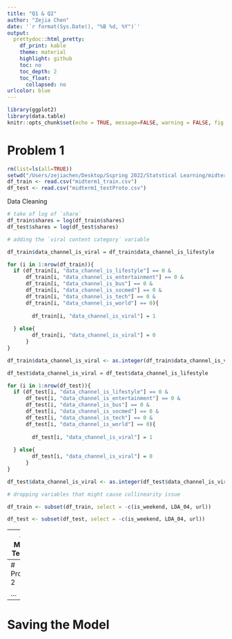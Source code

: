 ```yaml
---
title: "Q1 & Q2"
author: "Zejia Chen"
date: '`r format(Sys.Date(), "%B %d, %Y")`'
output:
  prettydoc::html_pretty:
    df_print: kable
    theme: material
    highlight: github
    toc: no
    toc_depth: 2
    toc_float:
      collapsed: no
urlcolor: blue
---
```


```r
library(ggplot2)
library(data.table)
knitr::opts_chunk$set(echo = TRUE, message=FALSE, warning = FALSE, fig.width = 16/2, fig.height = 9/2, tidy.opts=list(width.cutoff=60), tidy=TRUE)
```


# Problem 1
```r
rm(list=ls(all=TRUE))
setwd("/Users/zejiachen/Desktop/Sspring 2022/Statstical Learning/midterm1")
df_train <- read.csv("midterm1_train.csv")
df_test <- read.csv("midterm1_testProto.csv")
```

Data Cleaning
```r
# take of log of `share`
df_train$shares = log(df_train$shares)
df_test$shares = log(df_test$shares)
```

```r
# adding the `viral content category` variable

df_train$data_channel_is_viral = df_train$data_channel_is_lifestyle

for (i in 1:nrow(df_train)){
  if (df_train[i, "data_channel_is_lifestyle"] == 0 &
      df_train[i, "data_channel_is_entertainment"] == 0 &
      df_train[i, "data_channel_is_bus"] == 0 &
      df_train[i, "data_channel_is_socmed"] == 0 &
      df_train[i, "data_channel_is_tech"] == 0 &
      df_train[i, "data_channel_is_world"] == 0){
    
        df_train[i, "data_channel_is_viral"] = 1
        
  } else{
        df_train[i, "data_channel_is_viral"] = 0
      }
}

df_train$data_channel_is_viral <- as.integer(df_train$data_channel_is_viral)

```

```r
df_test$data_channel_is_viral = df_test$data_channel_is_lifestyle

for (i in 1:nrow(df_test)){
  if (df_test[i, "data_channel_is_lifestyle"] == 0 &
      df_test[i, "data_channel_is_entertainment"] == 0 &
      df_test[i, "data_channel_is_bus"] == 0 &
      df_test[i, "data_channel_is_socmed"] == 0 &
      df_test[i, "data_channel_is_tech"] == 0 &
      df_test[i, "data_channel_is_world"] == 0){
    
        df_test[i, "data_channel_is_viral"] = 1
        
  } else{
        df_test[i, "data_channel_is_viral"] = 0
      }
}

df_test$data_channel_is_viral <- as.integer(df_test$data_channel_is_viral)
```


```r
# dropping variables that might cause collinearity issue

df_train <- subset(df_train, select = -c(is_weekend, LDA_04, url))

df_test <- subset(df_test, select = -c(is_weekend, LDA_04, url))

```

---
## Model Testing
```r
library(caret)
library(glmnet)
library(dplyr)
```


**Multiple Linear Regression**

`Coefficients: (2 not defined because of singularities)` ??

```r
lm_fit <- lm(shares ~ ., data = df_train)

LOOCV <- mean((lm_fit$residuals/(1-hatvalues(lm_fit)))^2)

print(paste("LOOCV: ", round(LOOCV, 5)))
print(paste("sqrt(LOOCV): ", round(sqrt(LOOCV), 5)))

```


```r
coef_df <- data.frame(lm_fit$coefficients)
colnames(coef_df)[1] <- "coef"
coef_df$coef <- round(coef_df$coef, 3)

coef_df %>% arrange(desc(coef)) %>%top_n(12)
```


**KNN**

Error: `#Error: vector memory exhausted (limit reached?)`

Subset data
```r
set.seed(1234)

ind <- sample(2, nrow(df_train), replace = T, prob = c(0.5, 0.5))
df_train_sample <- df_train[ind == 1, ]
```

```r
trControl <- trainControl(method = "cv", number = 10)
 
set.seed(1234)
 
knn_fit <- train(shares ~., data = df_train_sample, method = 'knn',
              trControl = trControl)
```

```r
knn_fit

plot(knn_fit)

print(paste("RMSE: ", 0.9322533))

```

```r
varImp <- varImp(knn_fit)

varImp <- data.frame(varImp[1])

varImp %>% arrange(desc(varImp)) %>%top_n(12)
```


**LASSO**
```r
trn_x <- as.matrix(df_train[,-58])
trn_y <- as.matrix(df_train$shares)
```


```r
fit_cv_LASSO<- cv.glmnet(trn_x, trn_y, type.measure = "mse", alpha = 1, family = "gaussian", nfolds = 10)

plot(fit_cv_LASSO)
```

```r
fit_cv_LASSO

print(paste("RMSE: ", round(sqrt(0.7711), 5)))
```

Let use `1se` to retrieve our ‘significant’ predictors, since it minimize the number of predictor. Since there 50+ predictors, we might want to eliminate as much predictors as possible, preventing any cases of overfitting so that we can reduce as much variance during the validation process. 
```r

coef_optim_LASSO <- coef(fit_cv_LASSO, s= fit_cv_LASSO$lambda.1se)

```

```r
theme_set(theme_bw())
coef_df <- as.data.frame(summary(coef_optim_LASSO))
col_names_df <- rbind(c("Intercept", 0),data.frame(colnames(trn_x)))
# saving all leftover significant predictors
coef_shrink <- col_names_df[c(coef_df$i),1]
coef_df <- cbind(coef_shrink, coef_df)
coef_df <- coef_df[,-c(2,3)]
colnames(coef_df)[1] <- "predictors"
colnames(coef_df)[2] <- "coef"
coef_df$coef <- round(coef_df$coef, 7)

coef_df %>% arrange(desc(coef)) %>% top_n(12)
coef_df %>% arrange(desc(coef)) %>% top_n(-10)

```

**GAM**
```r
library(mgcv)
```

We will just use the top five most positive & negative predictors selected by LASSO.

```r
gam1<-gam(shares~ global_subjectivity + weekday_is_saturday + weekday_is_sunday
          + data_channel_is_socmed + s(LDA_00) + data_channel_is_tech + s(abs_title_subjectivity)
          + s(global_rate_positive_words) 
          + s(min_positive_polarity) + s(LDA_02) + data_channel_is_bus	+ s(LDA_03)
          + data_channel_is_entertainment + s(LDA_01), data=df_train)

plot(gam1, pages = 1)
```

```r
round(sqrt(summary(gam1)$sp.criterion), 5)
```

**Random Forest**
```r
library(ranger)
```

```r
set.seed(1234)

rf_fit <- ranger(shares ~ ., data = df_train, mtry = floor(sqrt(ncol(df_train) - 1)), num.trees = 1000)
```

```r
rf_fit
```

Variable Importance
```r
rf_fit2 <- ranger(shares ~ ., data = df_train, mtry = floor(sqrt(ncol(df_train) - 1)), 
                  num.trees = 1000, importance = 'permutation')
rf_fit3 <- ranger(shares ~ ., data = df_train, mtry = floor(sqrt(ncol(df_train) - 1)), 
                  num.trees = 1000, importance = 'impurity')
```

```r
colnames <- colnames(df_train)
colnames <- colnames[-58]

rf_fit2_varImp <- data.frame(rf_fit2$variable.importance)
rf_fit2_varImp$Predictors <- colnames
colnames(rf_fit2_varImp)[1] <- "Importance"
rf_fit2_top <- rf_fit2_varImp %>% arrange(desc(rf_fit2_varImp))
rf_fit2_top <- rf_fit2_top[1:15,]


rf_fit3_varImp <- data.frame(rf_fit3$variable.importance)
rf_fit3_varImp$Predictors <- colnames
colnames(rf_fit3_varImp)[1] <- "Importance"
rf_fit3_top <- rf_fit3_varImp %>% arrange(desc(rf_fit3_varImp))
rf_fit3_top <- rf_fit3_top[1:15,]
```

```r
fit1 <- ggplot(rf_fit2_top, aes(x=reorder(Predictors,-Importance), y=Importance, label=round(Importance, 3))) + 
  geom_point(col="tomato2", size=3) +   # Draw points
  geom_segment(aes(x=Predictors, 
                   xend=Predictors, 
                   y=min(Importance), 
                   yend=max(Importance)), 
               linetype="dashed", 
               size=0.1) +   # Draw dashed lines
  labs(title="Variable Importance", y = "Importance", x = "Predictors") +  
  coord_flip()
```

```r
fit2 <- ggplot(rf_fit3_top, aes(x=reorder(Predictors,-Importance), y=Importance, label=round(Importance, 3))) + 
  geom_point(col="tomato2", size=3) +   # Draw points
  geom_segment(aes(x=Predictors, 
                   xend=Predictors, 
                   y=min(Importance), 
                   yend=max(Importance)), 
               linetype="dashed", 
               size=0.1) +   # Draw dashed lines
  labs(title="Variable Importance", y = "Importance", x = "Predictors") +  
  coord_flip()
```


```r
library("ggpubr")
ggarrange(fit1, fit2,
          labels = c("Permutation", "Impurity"))
```

**Boosted Regression Tree**
```r
library(gbm)
```

```r
set.seed(1234)

boost_tree_1 <- gbm(shares ~., data = df_train, distribution = "gaussian", 
                    n.trees = 1000, interaction.depth = 1, shrinkage = 0.005, bag.fraction = 1, cv.folds = 5)

boost_tree_2 <- gbm(shares ~., data = df_train, distribution = "gaussian", 
                    n.trees = 1000, interaction.depth = 2, shrinkage = 0.005, bag.fraction = 1, cv.folds = 5)
```

```r
# importance measure
df <- data.frame(summary(boost_tree_1, plotit = FALSE))
df %>% arrange(desc(df$rel.inf)) %>% top_n(10)

df <- data.frame(summary(boost_tree_2, plotit = FALSE))
df %>% arrange(desc(df$rel.inf)) %>% top_n(10)


# CV estimate of EPE at each step
plot(seq(1, 1000), boost_tree_1$cv.error, type = "l")
plot(seq(1, 1000), boost_tree_2$cv.error, type = "l")
```

```r
print(paste("boost_tree_1: ", boost_tree_1$cv.error[1000]))
print(paste("boost_tree_2: ", boost_tree_2$cv.error[1000]))

```


## Comparison between different models

```r
# linear
round(sqrt(LOOCV), 5)

# knn
print(0.9322533)

# LASSO
round(sqrt(0.7711), 5)

# GAM
round(sqrt(summary(gam1)$sp.criterion), 5)

# RF
round(sqrt(0.720559), 5)

# BRF
round(sqrt(boost_tree_2$cv.error[1000]), 5)

```

```r
RMSE <- c(round(sqrt(LOOCV), 5), 0.93225, round(sqrt(0.7711), 5), 0.89211, 
          round(sqrt(0.720559), 5),
          round(sqrt(boost_tree_2$cv.error[1000]), 5))

Model <- c('Linear', 'KNN', 'LASSO', 'GAM', 'Random Forest', 'Boosted Random Forest')
```

```r
model_compare <- data.frame(Model, RMSE)
model_compare %>% arrange(model_compare$RMSE) %>% top_n(10)
```

## Validation

```r
trn_x <- as.matrix(df_train[,-58])
trn_y <- as.matrix(df_train$shares)

tst_x <- as.matrix(df_test[,-58])
tst_x_df <- df_test[,-58]
tst_y <- as.matrix(df_test$shares)
```

**Linear Prediction**
```r
prediction.linear <- predict(lm_fit, newdata = tst_x_df)
```

**KNN Prediction**
```r
prediction.KNN <- predict(knn_fit, newdata = tst_x_df)
```

**LASSO**
```r
fit.LASSO <- glmnet::glmnet(trn_x, trn_y, alpha = 1)
prediction.LASSO <- predict(fit.LASSO, newx = tst_x, s = fit_cv_LASSO$lambda.1se)
```

**GAM**
```r
prediction.GAM <- predict(gam1, newdata = tst_x_df)
```

**Random Forest**
```r
prediction.RF <- predict(rf_fit, tst_x_df)
prediction.RF <- prediction.RF$predictions
```

**Boosted Random Forest**
```r
prediction.bRF <- predict(boost_tree_2, newdata = tst_x_df)
```

Compare the MSE for these predictions
```r
test.RMSE <- data.frame(Models = c("Linear","KNN","Lasso", "GAM", "Random Forest", "Boosted Rnadom Forest"),
                       RMSE = c(ModelMetrics::rmse(pred=prediction.linear, actual = df_test$shares),
                               ModelMetrics::rmse(pred=prediction.KNN, actual = df_test$shares),
                               ModelMetrics::rmse(pred=prediction.LASSO, actual = df_test$shares),
                               ModelMetrics::rmse(pred=prediction.GAM, actual = df_test$shares), 
                               ModelMetrics::rmse(pred=prediction.RF, actual = df_test$shares), 
                               ModelMetrics::rmse(pred=prediction.bRF, actual = df_test$shares)))

test.RMSE$RMSE <- round(test.RMSE$RMSE, 5)
test.RMSE %>% arrange(RMSE) 
```

---
# Problem 2

...


---
# Saving the Model

```r

```



